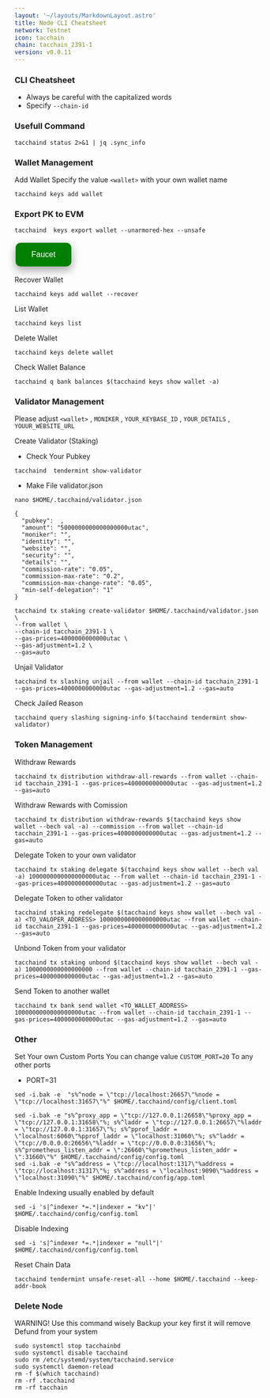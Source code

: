```yaml
---
layout: '~/layouts/MarkdownLayout.astro'
title: Node CLI Cheatsheet
network: Testnet
icon: tacchain
chain: tacchain_2391-1
version: v0.0.11
---
```


### CLI Cheatsheet

- Always be careful with the capitalized words
- Specify `--chain-id`

### Usefull Command
```
tacchaind status 2>&1 | jq .sync_info
```

### Wallet Management

Add Wallet
Specify the value `<wallet>` with your own wallet name

```
tacchaind keys add wallet
```
### Export PK to EVM
```
tacchaind  keys export wallet --unarmored-hex --unsafe
```
<a href="https://spb.faucet.tac.build/" target="_blank">
  <button style="background-color: green; border: none; color: white; padding: 15px 32px; text-align: center; text-decoration: none; display: inline-block; font-size: 16px; margin: 4px 2px; cursor: pointer; border-radius: 10px; box-shadow: 0 8px 16px 0 rgba(0,0,0,0.2), 0 6px 20px 0 rgba(0,0,0,0.19);" onmouseover="this.style.boxShadow='0 0 0 4px rgba(0,255,0,0.5)'" onmouseout="this.style.boxShadow='0 8px 16px 0 rgba(0,0,0,0.2), 0 6px 20px 0 rgba(0,0,0,0.19)'">Faucet</button>
</a>


Recover Wallet
```
tacchaind keys add wallet --recover
```

List Wallet
```
tacchaind keys list
```

Delete Wallet
```
tacchaind keys delete wallet
```

Check Wallet Balance
```
tacchaind q bank balances $(tacchaind keys show wallet -a)
```

### Validator Management

Please adjust `<wallet>` , `MONIKER` , `YOUR_KEYBASE_ID` , `YOUR_DETAILS` , `YOUUR_WEBSITE_URL`

Create Validator (Staking)
- Check Your Pubkey
```
tacchaind  tendermint show-validator
```
- Make File validator.json
```
nano $HOME/.tacchaind/validator.json
```
```
{
  "pubkey":  ,
  "amount": "5000000000000000000utac",
  "moniker": "",
  "identity": "",
  "website": "",
  "security": "",
  "details": "",
  "commission-rate": "0.05",
  "commission-max-rate": "0.2",
  "commission-max-change-rate": "0.05",
  "min-self-delegation": "1"
}
```
```
tacchaind tx staking create-validator $HOME/.tacchaind/validator.json \
--from wallet \
--chain-id tacchain_2391-1 \
--gas-prices=4000000000000utac \
--gas-adjustment=1.2 \
--gas=auto
```

Unjail Validator
```
tacchaind tx slashing unjail --from wallet --chain-id tacchain_2391-1 --gas-prices=4000000000000utac --gas-adjustment=1.2 --gas=auto
```

Check Jailed Reason
```
tacchaind query slashing signing-info $(tacchaind tendermint show-validator)
```

### Token Management

Withdraw Rewards
```
tacchaind tx distribution withdraw-all-rewards --from wallet --chain-id tacchain_2391-1 --gas-prices=4000000000000utac --gas-adjustment=1.2 --gas=auto
```

Withdraw Rewards with Comission
```
tacchaind tx distribution withdraw-rewards $(tacchaind keys show wallet --bech val -a) --commission --from wallet --chain-id tacchain_2391-1 --gas-prices=4000000000000utac --gas-adjustment=1.2 --gas=auto
```

Delegate Token to your own validator
```
tacchaind tx staking delegate $(tacchaind keys show wallet --bech val -a) 1000000000000000000utac --from wallet --chain-id tacchain_2391-1 --gas-prices=4000000000000utac --gas-adjustment=1.2 --gas=auto
```

Delegate Token to other validator
```
tacchaind staking redelegate $(tacchaind keys show wallet --bech val -a) <TO_VALOPER_ADDRESS> 1000000000000000000utac --from wallet --chain-id tacchain_2391-1 --gas-prices=4000000000000utac --gas-adjustment=1.2 --gas=auto
```

Unbond Token from your validator
```
tacchaind tx staking unbond $(tacchaind keys show wallet --bech val -a) 1000000000000000000 --from wallet --chain-id tacchain_2391-1 --gas-prices=4000000000000utac --gas-adjustment=1.2 --gas=auto
```

Send Token to another wallet
```
tacchaind tx bank send wallet <TO_WALLET_ADDRESS> 1000000000000000000utac --from wallet --chain-id tacchain_2391-1 --gas-prices=4000000000000utac --gas-adjustment=1.2 --gas=auto
```

### Other

Set Your own Custom Ports
You can change value `CUSTOM_PORT=20` To any other ports

- PORT=31

```
sed -i.bak -e  "s%^node = \"tcp://localhost:26657\"%node = \"tcp://localhost:31657\"%" $HOME/.tacchaind/config/client.toml
```
```
sed -i.bak -e "s%^proxy_app = \"tcp://127.0.0.1:26658\"%proxy_app = \"tcp://127.0.0.1:31658\"%; s%^laddr = \"tcp://127.0.0.1:26657\"%laddr = \"tcp://127.0.0.1:31657\"%; s%^pprof_laddr = \"localhost:6060\"%pprof_laddr = \"localhost:31060\"%; s%^laddr = \"tcp://0.0.0.0:26656\"%laddr = \"tcp://0.0.0.0:31656\"%; s%^prometheus_listen_addr = \":26660\"%prometheus_listen_addr = \":31660\"%" $HOME/.tacchaind/config/config.toml
sed -i.bak -e "s%^address = \"tcp://localhost:1317\"%address = \"tcp://localhost:31317\"%; s%^address = \"localhost:9090\"%address = \"localhost:31090\"%" $HOME/.tacchaind/config/app.toml
```

Enable Indexing usually enabled by default
```
sed -i 's|^indexer *=.*|indexer = "kv"|' $HOME/.tacchaind/config/config.toml
```

Disable Indexing
```
sed -i 's|^indexer *=.*|indexer = "null"|' $HOME/.tacchaind/config/config.toml
```

Reset Chain Data
```
tacchaind tendermint unsafe-reset-all --home $HOME/.tacchaind --keep-addr-book
```

### Delete Node

WARNING! Use this command wisely 
Backup your key first it will remove Defund from your system

```
sudo systemctl stop tacchainbd
sudo systemctl disable tacchaind
sudo rm /etc/systemd/system/tacchaind.service
sudo systemctl daemon-reload
rm -f $(which tacchaind)
rm -rf .tacchaind
rm -rf tacchain
```
